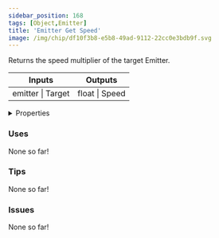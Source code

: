 ```yaml
---
sidebar_position: 168
tags: [Object,Emitter]
title: 'Emitter Get Speed'
image: /img/chip/df10f3b8-e5b8-49ad-9112-22cc0e3bdb9f.svg
---
```


Returns the speed multiplier of the target Emitter.



<IChip uuid="df10f3b8-e5b8-49ad-9112-22cc0e3bdb9f"/>

<table><thead><tr><th>Inputs</th><th>Outputs</th></tr></thead><tbody><tr><td>emitter | Target</td><td>float | Speed</td></tr></tbody></table>

<details>
  <summary>Properties</summary>
  <div>
    <div>
    <table>
      <tbody>
        <tr>
          <td>Is beta required?</td>
          <td>No</td>
        </tr>
        <tr>
          <td>Is chip a trolling risk?</td>
          <td>No</td>
        </tr>
        <tr>
          <td>Is chip a role assignment risk?</td>
          <td>No</td>
        </tr>
        <tr>
          <td>Chip UUID</td>
          <td>df10f3b8-e5b8-49ad-9112-22cc0e3bdb9f</td>
        </tr>
        <tr>
          <td>Room availability</td>
          <td>Available everywhere</td>
        </tr>
      </tbody>
    </table>
    </div>
  </div>
</details>

### Uses

None so far!

### Tips

None so far!

### Issues

None so far!